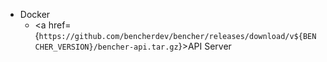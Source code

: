 
- Docker
  - <a href={`https://github.com/bencherdev/bencher/releases/download/v${BENCHER_VERSION}/bencher-api.tar.gz`}>API Server</a>
